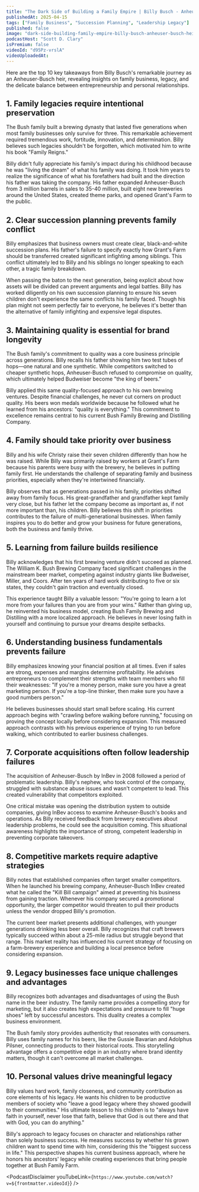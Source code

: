 ```yaml
---
title: "The Dark Side of Building a Family Empire | Billy Busch - Anheuser-Busch Heir"
publishedAt: 2025-04-15
tags: ["Family Business", "Succession Planning", "Leadership Legacy"]
published: false
image: "dark-side-building-family-empire-billy-busch-anheuser-busch-heir.jpg"
podcastHost: "Scott D. Clary"
isPremium: false
videoId: "d95Pz-vrslA"
videoUploadedAt:
---
```



<PodcastSummaryPageLayout frontmatter={frontmatter}>

Here are the top 10 key takeaways from Billy Busch's remarkable journey as an Anheuser-Busch heir, revealing insights on family business, legacy, and the delicate balance between entrepreneurship and personal relationships.

## 1. Family legacies require intentional preservation

The Bush family built a brewing dynasty that lasted five generations when most family businesses only survive for three. This remarkable achievement required tremendous work, fortitude, innovation, and determination. Billy believes such legacies shouldn't be forgotten, which motivated him to write his book "Family Reigns."

Billy didn't fully appreciate his family's impact during his childhood because he was "living the dream" of what his family was doing. It took him years to realize the significance of what his forefathers had built and the direction his father was taking the company. His father expanded Anheuser-Busch from 3 million barrels in sales to 35-40 million, built eight new breweries around the United States, created theme parks, and opened Grant's Farm to the public.

## 2. Clear succession planning prevents family conflict

Billy emphasizes that business owners must create clear, black-and-white succession plans. His father's failure to specify exactly how Grant's Farm should be transferred created significant infighting among siblings. This conflict ultimately led to Billy and his siblings no longer speaking to each other, a tragic family breakdown.

When passing the baton to the next generation, being explicit about how assets will be divided can prevent arguments and legal battles. Billy has worked diligently on his own succession planning to ensure his seven children don't experience the same conflicts his family faced. Though his plan might not seem perfectly fair to everyone, he believes it's better than the alternative of family infighting and expensive legal disputes.

## 3. Maintaining quality is essential for brand longevity

The Bush family's commitment to quality was a core business principle across generations. Billy recalls his father showing him two test tubes of hops—one natural and one synthetic. While competitors switched to cheaper synthetic hops, Anheuser-Busch refused to compromise on quality, which ultimately helped Budweiser become "the king of beers."

Billy applied this same quality-focused approach to his own brewing ventures. Despite financial challenges, he never cut corners on product quality. His beers won medals worldwide because he followed what he learned from his ancestors: "quality is everything." This commitment to excellence remains central to his current Bush Family Brewing and Distilling Company.

## 4. Family should take priority over business

Billy and his wife Christy raise their seven children differently than how he was raised. While Billy was primarily raised by workers at Grant's Farm because his parents were busy with the brewery, he believes in putting family first. He understands the challenge of separating family and business priorities, especially when they're intertwined financially.

Billy observes that as generations passed in his family, priorities shifted away from family focus. His great-grandfather and grandfather kept family very close, but his father let the company become as important as, if not more important than, his children. Billy believes this shift in priorities contributes to the failure of multi-generational businesses. When family inspires you to do better and grow your business for future generations, both the business and family thrive.

## 5. Learning from failure builds resilience

Billy acknowledges that his first brewing venture didn't succeed as planned. The William K. Bush Brewing Company faced significant challenges in the mainstream beer market, competing against industry giants like Budweiser, Miller, and Coors. After ten years of hard work distributing to five or six states, they couldn't gain traction and eventually closed.

This experience taught Billy a valuable lesson: "You're going to learn a lot more from your failures than you are from your wins." Rather than giving up, he reinvented his business model, creating Bush Family Brewing and Distilling with a more localized approach. He believes in never losing faith in yourself and continuing to pursue your dreams despite setbacks.

## 6. Understanding business fundamentals prevents failure

Billy emphasizes knowing your financial position at all times. Even if sales are strong, expenses and margins determine profitability. He advises entrepreneurs to complement their strengths with team members who fill their weaknesses: "If you're a money person, make sure you have a great marketing person. If you're a top-line thinker, then make sure you have a good numbers person."

He believes businesses should start small before scaling. His current approach begins with "crawling before walking before running," focusing on proving the concept locally before considering expansion. This measured approach contrasts with his previous experience of trying to run before walking, which contributed to earlier business challenges.

## 7. Corporate acquisitions often follow leadership failures

The acquisition of Anheuser-Busch by InBev in 2008 followed a period of problematic leadership. Billy's nephew, who took control of the company, struggled with substance abuse issues and wasn't competent to lead. This created vulnerability that competitors exploited.

One critical mistake was opening the distribution system to outside companies, giving InBev access to examine Anheuser-Busch's books and operations. As Billy received feedback from brewery executives about leadership problems, he could see the acquisition coming. This situational awareness highlights the importance of strong, competent leadership in preventing corporate takeovers.

## 8. Competitive markets require adaptive strategies

Billy notes that established companies often target smaller competitors. When he launched his brewing company, Anheuser-Busch InBev created what he called the "Kill Bill campaign" aimed at preventing his business from gaining traction. Whenever his company secured a promotional opportunity, the larger competitor would threaten to pull their products unless the vendor dropped Billy's promotion.

The current beer market presents additional challenges, with younger generations drinking less beer overall. Billy recognizes that craft brewers typically succeed within about a 25-mile radius but struggle beyond that range. This market reality has influenced his current strategy of focusing on a farm-brewery experience and building a local presence before considering expansion.

## 9. Legacy businesses face unique challenges and advantages

Billy recognizes both advantages and disadvantages of using the Bush name in the beer industry. The family name provides a compelling story for marketing, but it also creates high expectations and pressure to fill "huge shoes" left by successful ancestors. This duality creates a complex business environment.

The Bush family story provides authenticity that resonates with consumers. Billy uses family names for his beers, like the Gussie Bavarian and Adolphus Pilsner, connecting products to their historical roots. This storytelling advantage offers a competitive edge in an industry where brand identity matters, though it can't overcome all market challenges.

## 10. Personal values drive meaningful legacy

Billy values hard work, family closeness, and community contribution as core elements of his legacy. He wants his children to be productive members of society who "leave a good legacy where they showed goodwill to their communities." His ultimate lesson to his children is to "always have faith in yourself, never lose that faith, believe that God is out there and that with God, you can do anything."

Billy's approach to legacy focuses on character and relationships rather than solely business success. He measures success by whether his grown children want to spend time with him, considering this the "biggest success in life." This perspective shapes his current business approach, where he honors his ancestors' legacy while creating experiences that bring people together at Bush Family Farm.

<PodcastDisclaimer
  youTubeLink={`https://www.youtube.com/watch?v=${frontmatter.videoId}`}
/>

</PodcastSummaryPageLayout>
